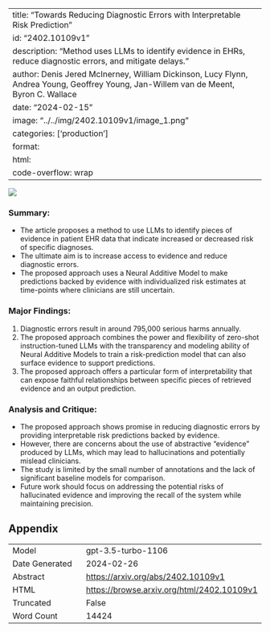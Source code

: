 
---
title: "Towards Reducing Diagnostic Errors with Interpretable Risk Prediction"
id: "2402.10109v1"
description: "Method uses LLMs to identify evidence in EHRs, reduce diagnostic errors, and mitigate delays."
author: Denis Jered McInerney, William Dickinson, Lucy Flynn, Andrea Young, Geoffrey Young, Jan-Willem van de Meent, Byron C. Wallace
date: "2024-02-15"
image: "../../img/2402.10109v1/image_1.png"
categories: ['production']
format:
  html:
    code-overflow: wrap
---

![](../../img/2402.10109v1/image_1.png)

### Summary:
- The article proposes a method to use LLMs to identify pieces of evidence in patient EHR data that indicate increased or decreased risk of specific diagnoses.
- The ultimate aim is to increase access to evidence and reduce diagnostic errors.
- The proposed approach uses a Neural Additive Model to make predictions backed by evidence with individualized risk estimates at time-points where clinicians are still uncertain.

### Major Findings:
1. Diagnostic errors result in around 795,000 serious harms annually.
2. The proposed approach combines the power and flexibility of zero-shot instruction-tuned LLMs with the transparency and modeling ability of Neural Additive Models to train a risk-prediction model that can also surface evidence to support predictions.
3. The proposed approach offers a particular form of interpretability that can expose faithful relationships between specific pieces of retrieved evidence and an output prediction.

### Analysis and Critique:
- The proposed approach shows promise in reducing diagnostic errors by providing interpretable risk predictions backed by evidence.
- However, there are concerns about the use of abstractive "evidence" produced by LLMs, which may lead to hallucinations and potentially mislead clinicians.
- The study is limited by the small number of annotations and the lack of significant baseline models for comparison.
- Future work should focus on addressing the potential risks of hallucinated evidence and improving the recall of the system while maintaining precision.

## Appendix

|          |          |
|----------|----------|
| Model     | gpt-3.5-turbo-1106       |
| Date Generated     | 2024-02-26       |
| Abstract | [https://arxiv.org/abs/2402.10109v1](https://arxiv.org/abs/2402.10109v1)        |
| HTML     | [https://browse.arxiv.org/html/2402.10109v1](https://browse.arxiv.org/html/2402.10109v1)       |
| Truncated       | False       |
| Word Count       | 14424       |